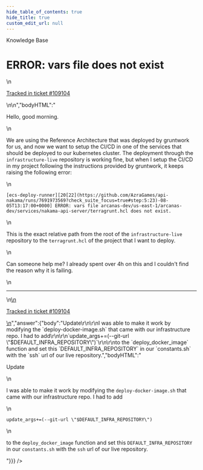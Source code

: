 ```yaml
---
hide_table_of_contents: true
hide_title: true
custom_edit_url: null
---
```



<CenterLayout>
<span class="title">Knowledge Base</span>
<h1>ERROR: vars file does not exist</h1>
<GitHub json={{"id":"D_kwDOF8slf84AQVYa","number":529,"author":{"login":"thiagosalvatore"},"title":"ERROR: vars file does not exist","body":"\nHello, good morning.\r\n\r\nWe are using the Reference Architecture that was deployed by gruntwork for us, and now we want to setup the CI/CD in one of the services that should be deployed to our kubernetes cluster. The deployment through the `infrastructure-live` repository is working fine, but when I setup the CI/CD in my project following the instructions provided by gruntwork, it keeps raising the following error:\r\n\r\n`[ecs-deploy-runner][20[22](https://github.com/AzraGames/api-nakama/runs/7691973569?check_suite_focus=true#step:5:23)-08-05T13:17:00+0000] ERROR: vars file arcanas-dev/us-east-1/arcanas-dev/services/nakama-api-server/terragrunt.hcl does not exist.`\r\n\r\nThis is the exact relative path from the root of the `infrastructure-live` repository to the `terragrunt.hcl` of the project that I want to deploy. \r\n\r\nCan someone help me? I already spent over 4h on this and I couldn't find the reason why it is failing.\n\n---\n\n<ins datetime=\"2022-08-05T13:28:26Z\">\n  <p><a href=\"https://support.gruntwork.io/hc/requests/109104\">Tracked in ticket #109104</a></p>\n</ins>\n","bodyHTML":"<p dir=\"auto\">Hello, good morning.</p>\n<p dir=\"auto\">We are using the Reference Architecture that was deployed by gruntwork for us, and now we want to setup the CI/CD in one of the services that should be deployed to our kubernetes cluster. The deployment through the <code class=\"notranslate\">infrastructure-live</code> repository is working fine, but when I setup the CI/CD in my project following the instructions provided by gruntwork, it keeps raising the following error:</p>\n<p dir=\"auto\"><code class=\"notranslate\">[ecs-deploy-runner][20[22](https://github.com/AzraGames/api-nakama/runs/7691973569?check_suite_focus=true#step:5:23)-08-05T13:17:00+0000] ERROR: vars file arcanas-dev/us-east-1/arcanas-dev/services/nakama-api-server/terragrunt.hcl does not exist.</code></p>\n<p dir=\"auto\">This is the exact relative path from the root of the <code class=\"notranslate\">infrastructure-live</code> repository to the <code class=\"notranslate\">terragrunt.hcl</code> of the project that I want to deploy.</p>\n<p dir=\"auto\">Can someone help me? I already spent over 4h on this and I couldn't find the reason why it is failing.</p>\n<hr>\n<ins datetime=\"2022-08-05T13:28:26Z\">\n  <p dir=\"auto\"><a href=\"https://support.gruntwork.io/hc/requests/109104\" rel=\"nofollow\">Tracked in ticket #109104</a></p>\n</ins>","answer":{"body":"Update\r\n\r\nI was able to make it work by modifying the `deploy-docker-image.sh` that came with our infrastructure repo. I had to add\r\n\r\n`update_args+=(--git-url \"$DEFAULT_INFRA_REPOSITORY\")`\r\n\r\nto the `deploy_docker_image` function and set this `DEFAULT_INFRA_REPOSITORY` in our `constants.sh` with the `ssh` url of our live repository.","bodyHTML":"<p dir=\"auto\">Update</p>\n<p dir=\"auto\">I was able to make it work by modifying the <code class=\"notranslate\">deploy-docker-image.sh</code> that came with our infrastructure repo. I had to add</p>\n<p dir=\"auto\"><code class=\"notranslate\">update_args+=(--git-url \"$DEFAULT_INFRA_REPOSITORY\")</code></p>\n<p dir=\"auto\">to the <code class=\"notranslate\">deploy_docker_image</code> function and set this <code class=\"notranslate\">DEFAULT_INFRA_REPOSITORY</code> in our <code class=\"notranslate\">constants.sh</code> with the <code class=\"notranslate\">ssh</code> url of our live repository.</p>"}}} />

</CenterLayout>
  

<!-- ##DOCS-SOURCER-START
{
  "sourcePlugin": "github-discussions",
  "hash": "eb640f2237568a25829d9f2827a409c4"
}
##DOCS-SOURCER-END -->
